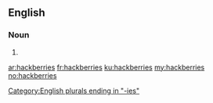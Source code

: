==English==

===Noun===
{{head|en|plural}}

# {{plural of|hackberry|lang=en}}

[[Category:English plurals ending in "-ies"]]

[[ar:hackberries]]
[[fr:hackberries]]
[[ku:hackberries]]
[[my:hackberries]]
[[no:hackberries]]